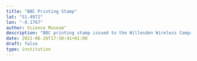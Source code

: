 ```yaml
---
title: "BBC Printing Stamp"
lat: "51.4972"
lon: "-0.1767"
author: Science Museum"
description: "BBC printing stamp issued to the Willesden Wireless Company, British, 1922-1924.  During the first two years of its existence, the BBC, then the British Broadcasting Company before it was incorporated several years later, relied heavily on royalties earned from radio receivers and accessories made by its member manufacturing companies. Before each radio went into production a sample was sent to the Post Office to check that it didn't produce electrical interference. Approved sets were given their own General Post Office (GPO) registration number which had to be displayed on the set, along with a stamp with the words 'TYPE APPROVED BY THE POST MASTER GENERAL', as shown in this stamp. This particular kind of stamp was in use from November 1922 to September 1924."
date: 2021-06-26T17:50:41+01:00
draft: false
type: institution
---
```

